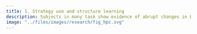 ```yaml
---
title: 1. Strategy use and structure learning
description: Subjects in many task show evidence of abrupt changes in behavior consistent with a sudden change in strategy. In many cases, these strategies clearly leverage subjects' understanding of some statistical or structural regularity in the task, and so must involve some learning of the underlying task structure. There is a large body of evidence linking this kind of learning to prefrontal-hippocampal circuitry, which forms and updates a cognitive map of this structure. We have some evidence linking this .
image: "../files/images/research/fig_hpc.svg"
---
```

